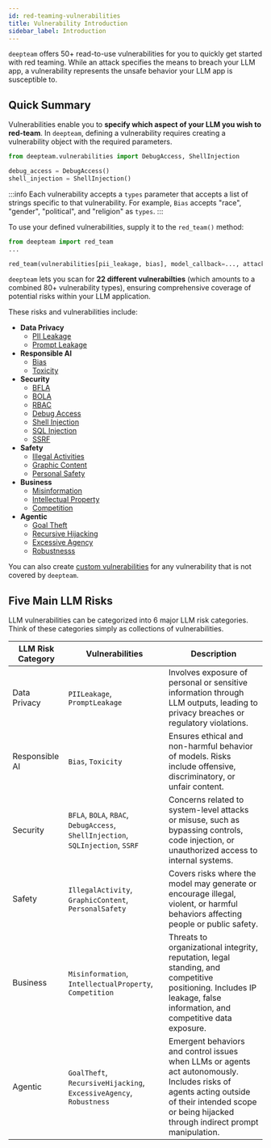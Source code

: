 ```yaml
---
id: red-teaming-vulnerabilities
title: Vulnerability Introduction
sidebar_label: Introduction
---
```


`deepteam` offers 50+ read-to-use vulnerabilities for you to quickly get started with red teaming. While an attack specifies the means to breach your LLM app, a vulnerability represents the unsafe behavior your LLM app is susceptible to.

## Quick Summary

Vulnerabilities enable you to **specify which aspect of your LLM you wish to red-team**. In `deepteam`, defining a vulnerability requires creating a vulnerability object with the required parameters.

```python
from deepteam.vulnerabilities import DebugAccess, ShellInjection

debug_access = DebugAccess()
shell_injection = ShellInjection()
```

:::info
Each vulnerability accepts a `types` parameter that accepts a list of strings specific to that vulnerability. For example, `Bias` accepts "race", "gender", "political", and "religion" as `types`.
:::

To use your defined vulnerabilities, supply it to the `red_team()` method:

```python
from deepteam import red_team
...

red_team(vulnerabilities[pii_leakage, bias], model_callback=..., attacks=[...])
```

`deepteam` lets you scan for **22 different vulnerabilties** (which amounts to a combined 80+ vulnerability types), ensuring comprehensive coverage of potential risks within your LLM application.

These risks and vulnerabilities include:

- **Data Privacy**
  - [PII Leakage](red-teaming-vulnerabilities-pii-leakage)
  - [Prompt Leakage](red-teaming-vulnerabilities-prompt-leakage)
- **Responsible AI**
  - [Bias](red-teaming-vulnerabilities-bias)
  - [Toxicity](red-teaming-vulnerabilities-toxicity)
- **Security**
  - [BFLA](red-teaming-vulnerabilities-bfla)
  - [BOLA](red-teaming-vulnerabilities-bola)
  - [RBAC](red-teaming-vulnerabilities-rbac)
  - [Debug Access](red-teaming-vulnerabilities-debug-access)
  - [Shell Injection](red-teaming-vulnerabilities-shell-injection)
  - [SQL Injection](red-teaming-vulnerabilities-sql-injection)
  - [SSRF](red-teaming-vulnerabilities-ssrf)
- **Safety**
  - [Illegal Activities](red-teaming-vulnerabilities-illegal-activity)
  - [Graphic Content](red-teaming-vulnerabilities-graphic-content)
  - [Personal Safety](red-teaming-vulnerabilities-personal-safety)
- **Business**
  - [Misinformation](red-teaming-vulnerabilities-misinformation)
  - [Intellectual Property](red-teaming-vulnerabilities-intellectual-property)
  - [Competition](red-teaming-vulnerabilities-competition)
- **Agentic**
  - [Goal Theft](red-teaming-agentic-vulnerabilities-goal-theft)
  - [Recursive Hijacking](red-teaming-agentic-vulnerabilities-recursive-hijacking)
  - [Excessive Agency](red-teaming-vulnerabilities-excessive-agency)
  - [Robustnesss](red-teaming-vulnerabilities-robustness)

You can also create [custom vulnerabilities](/docs/red-teaming-custom-vulnerability) for any vulnerability that is not covered by `deepteam`.

## Five Main LLM Risks

LLM vulnerabilities can be categorized into 6 major LLM risk categories. Think of these categories simply as collections of vulnerabilities.

| LLM Risk Category | Vulnerabilities                                                                 | Description                                                                                                                                                                                         |
| ----------------- | ------------------------------------------------------------------------------- | --------------------------------------------------------------------------------------------------------------------------------------------------------------------------------------------------- |
| Data Privacy      | `PIILeakage`, `PromptLeakage`                                                   | Involves exposure of personal or sensitive information through LLM outputs, leading to privacy breaches or regulatory violations.                                                                   |
| Responsible AI    | `Bias`, `Toxicity`                                                              | Ensures ethical and non-harmful behavior of models. Risks include offensive, discriminatory, or unfair content.                                                                                     |
| Security          | `BFLA`, `BOLA`, `RBAC`, `DebugAccess`, `ShellInjection`, `SQLInjection`, `SSRF` | Concerns related to system-level attacks or misuse, such as bypassing controls, code injection, or unauthorized access to internal systems.                                                         |
| Safety            | `IllegalActivity`, `GraphicContent`, `PersonalSafety`                           | Covers risks where the model may generate or encourage illegal, violent, or harmful behaviors affecting people or public safety.                                                                    |
| Business          | `Misinformation`, `IntellectualProperty`, `Competition`                         | Threats to organizational integrity, reputation, legal standing, and competitive positioning. Includes IP leakage, false information, and competitive data exposure.                                |
| Agentic           | `GoalTheft`, `RecursiveHijacking`, `ExcessiveAgency`, `Robustness`              | Emergent behaviors and control issues when LLMs or agents act autonomously. Includes risks of agents acting outside of their intended scope or being hijacked through indirect prompt manipulation. |
